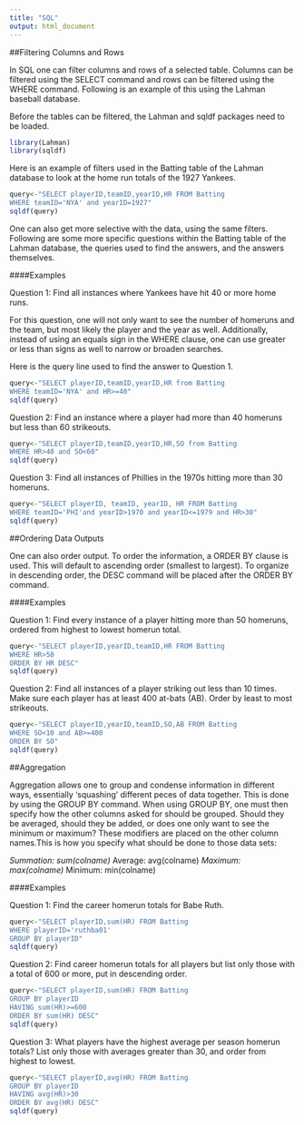 ```yaml
---
title: "SQL"
output: html_document
---
```


##Filtering Columns and Rows

In SQL one can filter columns and rows of a selected table. Columns can be filtered using the SELECT command and rows can be filtered using the WHERE command. Following is an example of this using the Lahman baseball database.

Before the tables can be filtered, the Lahman and sqldf packages need to be loaded.

```r
library(Lahman)
library(sqldf)
```

Here is an example of filters used in the Batting table of the Lahman database to look at the home run totals of the 1927 Yankees.

```r
query<-"SELECT playerID,teamID,yearID,HR FROM Batting
WHERE teamID='NYA' and yearID=1927"
sqldf(query)
```

One can also get more selective with the data, using the same filters. Following are some more specific questions within the Batting table of the Lahman database, the queries used to find the answers, and the answers themselves.

####Examples

Question 1: Find all instances where Yankees have hit 40 or more home runs.

For this question, one will not only want to see the number of homeruns and the team, but most likely the player and the year as well. Additionally, instead of using an equals sign in the WHERE clause, one can use greater or less than signs as well to narrow or broaden searches. 

Here is the query line used to find the answer to Question 1.

```r
query<-"SELECT playerID,teamID,yearID,HR from Batting
WHERE teamID='NYA' and HR>=40"
sqldf(query)
```

Question 2: Find an instance where a player had more than 40 homeruns but less than 60 strikeouts.

```r
query<-"SELECT playerID,teamID,yearID,HR,SO from Batting
WHERE HR>40 and SO<60"
sqldf(query)
```

Question 3: Find all instances of Phillies in the 1970s hitting more than 30 homeruns.

```r
query<-"SELECT playerID, teamID, yearID, HR FROM Batting
WHERE teamID='PHI'and yearID>1970 and yearID<=1979 and HR>30"
sqldf(query)
```

##Ordering Data Outputs

One can also order output. To order the information, a ORDER BY clause is used. This will default to ascending order (smallest to largest). To organize in descending order, the DESC command will be placed after the ORDER BY command.

####Examples

Question 1: Find every instance of a player hitting more than 50 homeruns, ordered from highest to lowest homerun total.

```r
query<-"SELECT playerID,yearID,teamID,HR FROM Batting
WHERE HR>50
ORDER BY HR DESC"
sqldf(query)
```

Question 2: Find all instances of a player striking out less than 10 times. Make sure each player has at least 400 at-bats (AB). Order by least to most strikeouts.

```r
query<-"SELECT playerID,yearID,teamID,SO,AB FROM Batting
WHERE SO<10 and AB>=400
ORDER BY SO"
sqldf(query)
```

##Aggregation

Aggregation allows one to group and condense information in different ways, essentially 'squashing' different peces of data together. This is done by using the GROUP BY command. When using GROUP BY, one must then specify how the other columns asked for should be grouped. Should they be averaged, should they be added, or does one only want to see the minimum or maximum? These modifiers are placed on the other column names.This is how you specify what should be done to those data sets:

*Summation: sum(colname)
*Average: avg(colname)
*Maximum: max(colname)
*Minimum: min(colname)

####Examples

Question 1: Find the career homerun totals for Babe Ruth.

```r
query<-"SELECT playerID,sum(HR) FROM Batting 
WHERE playerID='ruthba01'
GROUP BY playerID"
sqldf(query)
```

Question 2: Find career homerun totals for all players but list only those with a total of 600 or more, put in descending order.

```r
query<-"SELECT playerID,sum(HR) FROM Batting
GROUP BY playerID
HAVING sum(HR)>=600
ORDER BY sum(HR) DESC"
sqldf(query)
```

Question 3: What players have the highest average per season homerun totals? List only those with averages greater than 30, and order from highest to lowest.

```r
query<-"SELECT playerID,avg(HR) FROM Batting
GROUP BY playerID
HAVING avg(HR)>30
ORDER BY avg(HR) DESC"
sqldf(query)
```

